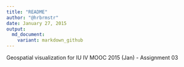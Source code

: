 ```yaml
---
title: "README"
author: "@hrbrmstr"
date: January 27, 2015
output:
  md_document:
    variant: markdown_github
---
```


Geospatial visualization for IU IV MOOC 2015 (Jan) - Assignment 03
